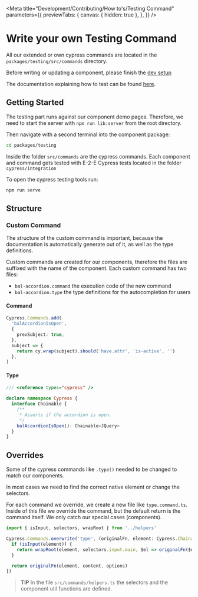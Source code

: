 
<Meta
  title="Development/Contributing/How to's/Testing Command"
  parameters={{
    previewTabs: {
      canvas: { hidden: true },
    },
  }}
/>

# Write your own Testing Command

All our extended or own cypress commands are located in the `packages/testing/src/commands` directory.

Before writing or updating a component, please finish the [dev setup](?path=/docs/development-contributing-dev-setup--page)

The documentation explaining how to test can be found [here](?path=/docs/development-getting-started-testing--page).

## Getting Started

The testing part runs against our component demo pages. Therefore, we need to start the server with `npm run lib:server` from the root directory.

Then navigate with a second terminal into the component package:

```bash
cd packages/testing
```

Inside the folder `src/commands` are the cypress commands. Each component and command gets tested with E-2-E Cypress tests located in the folder `cypress/integration`

To open the cypress testing tools run:

```bash
npm run serve
```

## Structure

### Custom Command

The structure of the custom command is important, because the documentation is automatically generate out of it, as well as the type definitions.

Custom commands are created for our components, therefore the files are suffixed with the name of the component. Each custom command has two files:

- `bal-accordion.command` the execution code of the new command
- `bal-accordion.type` the type definitions for the autocompletion for users

#### Command

```typescript
Cypress.Commands.add(
  'balAccordionIsOpen',
  {
    prevSubject: true,
  },
  subject => {
    return cy.wrap(subject).should('have.attr', 'is-active', '')
  },
)
```

#### Type

```typescript
/// <reference types="cypress" />

declare namespace Cypress {
  interface Chainable {
    /**
     * Asserts if the accordion is open.
     */
    balAccordionIsOpen(): Chainable<JQuery>
  }
}
```

## Overrides

Some of the cypress commands like `.type()` needed to be changed to match our components.

In most cases we need to find the correct native element or change the selectors.

For each command we override, we create a new file like `type.command.ts`. Inside of this file we override the command, but the default return is the command itself. We only catch our special cases (components).

```typescript
import { isInput, selectors, wrapRoot } from '../helpers'

Cypress.Commands.overwrite('type', (originalFn, element: Cypress.Chainable<JQuery>, content, options) => {
  if (isInput(element)) {
    return wrapRoot(element, selectors.input.main, $el => originalFn($el, content, options))
  }

  return originalFn(element, content, options)
})
```

> **TIP**
> In the file `src/commands/helpers.ts` the selectors and the component util functions are defined.

<bal-doc-github link="/stories/development/contributing/how-to's/02-testing.stories.mdx"></bal-doc-github>
